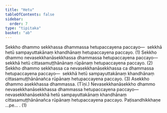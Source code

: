 ```yaml
---
title: "Hetu"
tableOfContents: false
sidebar:
  order: 7
type: "tipitaka"
basket: "ab"
---
```



<DynamicBreadcrumb />

<Division number="42">

<Paragraph number="1771">
Sekkho dhammo sekkhassa dhammassa hetupaccayena paccayo—  sekkhā hetū sampayuttakānaṃ khandhānaṃ hetupaccayena paccayo. (1)
</Paragraph>

<Paragraph number="1772">
Sekkho dhammo nevasekkhanāsekkhassa dhammassa hetupaccayena paccayo—  sekkhā hetū cittasamuṭṭhānānaṃ rūpānaṃ hetupaccayena paccayo. (2)
</Paragraph>

<Paragraph number="1773">
Sekkho dhammo sekkhassa ca nevasekkhanāsekkhassa ca dhammassa hetupaccayena paccayo—  sekkhā hetū sampayuttakānaṃ khandhānaṃ cittasamuṭṭhānānañca rūpānaṃ hetupaccayena paccayo. (3)
</Paragraph>

<Paragraph number="1774">
Asekkho dhammo asekkhassa dhammassa. (Tīṇi.)
</Paragraph>

<Paragraph number="1775">
Nevasekkhanāsekkho dhammo nevasekkhanāsekkhassa dhammassa hetupaccayena paccayo—  nevasekkhanāsekkhā hetū sampayuttakānaṃ khandhānaṃ cittasamuṭṭhānānañca rūpānaṃ hetupaccayena paccayo. Paṭisandhikkhaṇe …pe… . (1)
</Paragraph>
</Division>